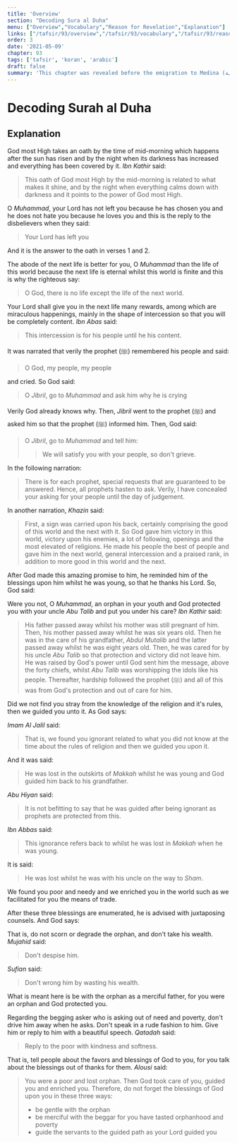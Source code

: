 ```yaml
---
title: 'Overview'
section: "Decoding Sura al Duha"
menu: ["Overview","Vocabulary","Reason for Revelation","Explanation"]
links: ["/tafsir/93/overview","/tafsir/93/vocabulary","/tafsir/93/reason","/tafsir/93/explanation"]
order: 3
date: '2021-05-09'
chapter: 93
tags: ['tafsir', 'koran', 'arabic']
draft: false
summary: 'This chapter was revealed before the emigration to Medina (مكية). It talks about the character/personality of the greatest prophet, peace be upon him, and the blessings and graces that Allah most High bestowed upon him in this world and the next so that he could thank Him by these amazing blessings.'
---
```


# Decoding Surah al Duha

## Explanation

<ShowVerses sura="93" ayahs={[1,2]}>

God most High takes an oath by the time of mid-morning which happens after the sun has risen and by the night when its darkness has increased and everything has been covered by it. *Ibn Kathir* said: 

> This oath of God most High by the mid-morning is related to what makes it shine, and by the night when everything calms down with darkness and it points to the power of God most High.

</ShowVerses>

<ShowVerses sura="93" ayahs={[3]}>

O *Muhammad*, your Lord has not left you because he has chosen you and he does not hate you because he loves you and this is the reply to the disbelievers when they said: 

> Your Lord has left you

And it is the answer to the oath in verses 1 and 2.

</ShowVerses>

<ShowVerses sura="93" ayahs={[4]}>

The abode of the next life is better for you, O *Muhammad* than the life of this world because the next life is eternal whilst this world is finite and this is why the righteous say:

> O God, there is no life except the life of the next world.

</ShowVerses>

<ShowVerses sura="93" ayahs={[5]}>

Your Lord shall give you in the next life many rewards, among which are miraculous happenings, mainly in the shape of intercession so that you will be completely content. *Ibn Abas* said:

> This intercession is for his people until he his content. 

It was narrated that verily the prophet (ﷺ) remembered his people and said: 

> O God, my people, my people

and cried. So God said:

> O *Jibril*, go to *Muhammad* and ask him why he is crying

Verily God already knows why. Then, *Jibril* went to the prophet (ﷺ) and asked him so that the prophet (ﷺ) informed him. Then, God said:

> O *Jibril*, go to *Muhammad* and tell him: 
>
> > We will satisfy you with your people, so don't grieve.

In the following narration: 

> There is for each prophet, special requests that are guaranteed to be answered. Hence, all prophets hasten to ask. Verily, I have concealed your asking for your people until the day of judgement.

In another narration, *Khazin* said: 

> First, a sign was carried upon his back, certainly comprising the good of this world and the next with it. So God gave him victory in this world, victory upon his enemies, a lot of following, openings and the most elevated of religions. He made his people the best of people and gave him in the next world, general intercession and a praised rank, in addition to more good in this world and the next.

</ShowVerses>

After God made this amazing promise to him, he reminded him of the blessings upon him whilst he was young, so that he thanks his Lord. So, God said:

<ShowVerses sura="93" ayahs={[6]}>

Were you not, O *Muhammad*, an orphan in your youth and God protected you with your uncle *Abu Talib* and put you under his care? *Ibn Kathir* said: 

> His father passed away whilst his mother was still pregnant of him. Then, his mother passed away whilst he was six years old. Then he was in the care of his grandfather, *Abdul Mutalib* and the latter passed away whilst he was eight years old. Then, he was cared for by his uncle *Abu Talib* so that protection and victory did not leave him. He was raised by God's power until God sent him the message, above the forty chiefs, whilst *Abu Talib* was worshipping the idols like his people. Thereafter, hardship followed the prophet (ﷺ) and all of this was from God's protection and out of care for him.

</ShowVerses>

<ShowVerses sura="93" ayahs={[7]}>

Did we not find you stray from the knowledge of the religion and it's rules, then we guided you unto it. As God says:

<ShowVerses sura="42" ayahs={[52]}/>

*Imam Al Jalil* said: 

> That is, we found you ignorant related to what you did not know at the time about the rules of religion and then we guided you upon it. 

And it was said:

> He was lost in the outskirts of *Makkah* whilst he was young and God guided him back to his grandfather. 

*Abu Hiyan* said:

> It is not befitting to say that he was guided after being ignorant as prophets are protected from this. 

*Ibn Abbas* said:

> This ignorance refers back to whilst he was lost in *Makkah* when he was young.

It is said:

> He was lost whilst he was with his uncle on the way to *Sham*.

</ShowVerses>

<ShowVerses sura="93" ayahs={[8]}>

We found you poor and needy and we enriched you in the world such as we facilitated for you the means of trade. 

</ShowVerses>

After these three blessings are enumerated, he is advised with juxtaposing counsels. And God says:

<ShowVerses sura="93" ayahs={[9]}>

That is, do not scorn or degrade the orphan, and don't take his wealth. *Mujahid* said: 

> Don't despise him. 

*Sufian* said: 

> Don't wrong him by wasting his wealth.

What is meant here is be with the orphan as a merciful father, for you were an orphan and God protected you.

</ShowVerses>

<ShowVerses sura="93" ayahs={[10]}>

Regarding the begging asker who is asking out of need and poverty, don't drive him away when he asks. Don't speak in a rude fashion to him. Give him or reply to him with a beautiful speech. *Qatadah* said:

> Reply to the poor with kindness and softness.

</ShowVerses>

<ShowVerses sura="93" ayahs={[11]}>

That is, tell people about the favors and blessings of God to you, for you talk about the blessings out of thanks for them. *Alousi* said:

> You were a poor and lost orphan. Then God took care of you, guided you and enriched you. Therefore, do not forget the blessings of God upon you in these three ways: 
>
> - be gentle with the orphan
> - be merciful with the beggar for you have tasted orphanhood and poverty
> - guide the servants to the guided path as your Lord guided you

</ShowVerses>
